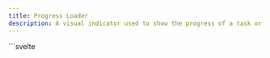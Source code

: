```yaml
---
title: Progress Loader
description: A visual indicator used to show the progress of a task or loading state.
---
```


<Tabs>
  <TabItem label="Preview">
    <ProgressLoaderPreview client:load />
  </TabItem>
  <TabItem label="Usage">
    ```svelte
    <script lang="ts">
      import { Button, ProgressLoader } from "@dxdns/feflow"

      let progress = $state(0)

      let interval: ReturnType<typeof setInterval>

      function startProgress() {
        interval = setInterval(() => {
          if (progress < 100) {
            progress += 1
          } else {
            clearInterval(interval)
            progress = 0
          }
        }, 100)
      }
    </script>

    <div style="line-height: 5; padding: 1rem;">
      <ProgressLoader {progress} />
      <Button disabled={progress > 0} onclick={startProgress}>
        start progress
      </Button>
    </div>
    ```
  </TabItem>
</Tabs>